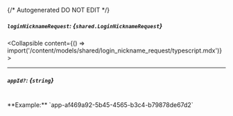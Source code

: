{/* Autogenerated DO NOT EDIT  */}

##### `loginNicknameRequest`: *{`shared.LoginNicknameRequest`}*
<Collapsible content={() => import('/content/models/shared/login_nickname_request/typescript.mdx')}>
</Collapsible>

---
##### `appId?`: *{`string`}*
<br/>
**Example:** `app-af469a92-5b45-4565-b3c4-b79878de67d2`

